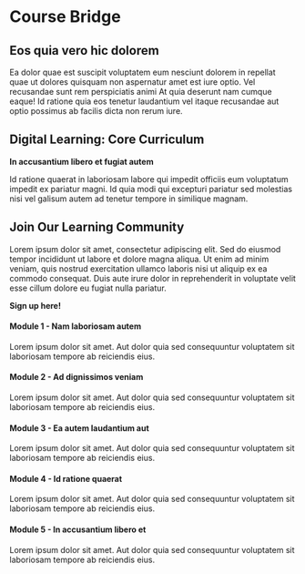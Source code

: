 # Course Bridge

## Eos quia vero hic dolorem

Ea dolor quae est suscipit voluptatem eum nesciunt dolorem in repellat quae ut dolores quisquam non aspernatur amet est iure optio. Vel recusandae sunt rem perspiciatis animi At quia deserunt nam cumque eaque! Id ratione quia eos tenetur laudantium vel itaque recusandae aut optio possimus ab facilis dicta non rerum iure.

## Digital Learning: Core Curriculum 

**In accusantium libero et fugiat autem**

<SingleFigure size='full' src="./images/clone/Module_1/image441.png" alt="Lorem ipsum dolor sit amet, consectetur adipiscing elit. Sed do eiusmod tempor incididunt ut labore et dolore magna aliqua."/>

Id ratione quaerat in laboriosam labore qui impedit officiis eum voluptatum impedit ex pariatur magni. Id quia modi qui excepturi pariatur sed molestias nisi vel galisum autem ad tenetur tempore in similique magnam.

## Join Our Learning Community 
Lorem ipsum dolor sit amet, consectetur adipiscing elit. Sed do eiusmod tempor incididunt ut labore et dolore magna aliqua. Ut enim ad minim veniam, quis nostrud exercitation ullamco laboris nisi ut aliquip ex ea commodo consequat. Duis aute irure dolor in reprehenderit in voluptate velit esse cillum dolore eu fugiat nulla pariatur.

**Sign up here!**

<LearnButton href="https://example.com" text="Et omnis"/>

<ModuleStart>
    <Module image="./images/banners/Module1.png" link="https://example.com">
        <h4>Module 1 - Nam laboriosam autem</h4>
        <p>Lorem ipsum dolor sit amet. Aut dolor quia sed consequuntur voluptatem sit laboriosam tempore ab reiciendis eius.</p>
    </Module>
    <Module image="./images/banners/Module2.png" link="https://example.com">
        <h4>Module 2 - Ad dignissimos veniam</h4>
        <p>Lorem ipsum dolor sit amet. Aut dolor quia sed consequuntur voluptatem sit laboriosam tempore ab reiciendis eius.</p>
    </Module>
    <Module image="./images/banners/Module3.png" link="https://example.com">
        <h4>Module 3 - Ea autem laudantium aut</h4>
        <p>Lorem ipsum dolor sit amet. Aut dolor quia sed consequuntur voluptatem sit laboriosam tempore ab reiciendis eius.</p>
    </Module>
    <Module image="./images/banners/Module4.png" link="https://example.com">
        <h4>Module 4 - Id ratione quaerat</h4>
        <p>Lorem ipsum dolor sit amet. Aut dolor quia sed consequuntur voluptatem sit laboriosam tempore ab reiciendis eius.</p>
    </Module>
    <Module image="./images/banners/Module5.png" link="https://example.com">
        <h4>Module 5 - In accusantium libero et</h4>
        <p>Lorem ipsum dolor sit amet. Aut dolor quia sed consequuntur voluptatem sit laboriosam tempore ab reiciendis eius.</p>
    </Module>
</ModuleStart>